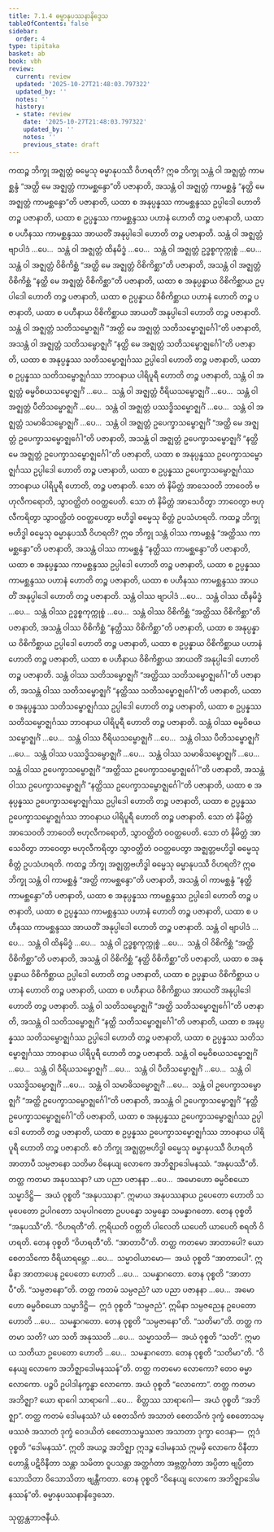 ```yaml
---
title: 7.1.4 ဓမ္မာနုပဿနာနိဒ္ဒေသ
tableOfContents: false
sidebar:
  order: 4
type: tipitaka
basket: ab
book: vbh
review:
  current: review
  updated: '2025-10-27T21:48:03.797322'
  updated_by: ''
  notes: ''
  history:
  - state: review
    date: '2025-10-27T21:48:03.797322'
    updated_by: ''
    notes: ''
    previous_state: draft
---
```



<ReviewStatus review={frontmatter.review} showDetails={true} />

<HypothesisAnnotation frontmatter={frontmatter} />

<DynamicBreadcrumb />

<Division number="367" book="vbh" e="ch" v="30" p="206">

<Paragraph number="1356" book="vbh">
ကထဉ္စ ဘိက္ခု အဇ္ဈတ္တံ ဓမ္မေသု ဓမ္မာနုပဿီ ဝိဟရတိ? ဣဓ ဘိက္ခု သန္တံ ဝါ အဇ္ဈတ္တံ ကာမစ္ဆန္ဒံ “အတ္ထိ မေ အဇ္ဈတ္တံ ကာမစ္ဆန္ဒော”တိ ပဇာနာတိ, အသန္တံ ဝါ အဇ္ဈတ္တံ ကာမစ္ဆန္ဒံ “နတ္ထိ မေ အဇ္ဈတ္တံ ကာမစ္ဆန္ဒော”တိ ပဇာနာတိ, ယထာ စ အနုပ္ပန္နဿ ကာမစ္ဆန္ဒဿ ဥပ္ပါဒေါ ဟောတိ တဉ္စ ပဇာနာတိ, ယထာ စ ဥပ္ပန္နဿ ကာမစ္ဆန္ဒဿ ပဟာနံ ဟောတိ တဉ္စ ပဇာနာတိ, ယထာ စ ပဟီနဿ ကာမစ္ဆန္ဒဿ အာယတိံ အနုပ္ပါဒေါ ဟောတိ တဉ္စ ပဇာနာတိ. သန္တံ ဝါ အဇ္ဈတ္တံ ဗျာပါဒံ …ပေ…  သန္တံ ဝါ အဇ္ဈတ္တံ ထိနမိဒ္ဓံ …ပေ…  သန္တံ ဝါ အဇ္ဈတ္တံ ဥဒ္ဓစ္စကုက္ကုစ္စံ …ပေ…  သန္တံ ဝါ အဇ္ဈတ္တံ ဝိစိကိစ္ဆံ “အတ္ထိ မေ အဇ္ဈတ္တံ ဝိစိကိစ္ဆာ”တိ ပဇာနာတိ, အသန္တံ ဝါ အဇ္ဈတ္တံ ဝိစိကိစ္ဆံ “နတ္ထိ မေ အဇ္ဈတ္တံ ဝိစိကိစ္ဆာ”တိ ပဇာနာတိ, ယထာ စ အနုပ္ပန္နာယ ဝိစိကိစ္ဆာယ ဥပ္ပါဒေါ ဟောတိ တဉ္စ ပဇာနာတိ, ယထာ စ ဥပ္ပန္နာယ ဝိစိကိစ္ဆာယ ပဟာနံ ဟောတိ တဉ္စ ပဇာနာတိ, ယထာ စ ပဟီနာယ ဝိစိကိစ္ဆာယ အာယတိံ အနုပ္ပါဒေါ ဟောတိ တဉ္စ ပဇာနာတိ.
</Paragraph>

<Paragraph number="1357" book="vbh">
သန္တံ ဝါ အဇ္ဈတ္တံ သတိသမ္ဗောဇ္ဈင်္ဂံ “အတ္ထိ မေ အဇ္ဈတ္တံ သတိသမ္ဗောဇ္ဈင်္ဂေါ”တိ ပဇာနာတိ, အသန္တံ ဝါ အဇ္ဈတ္တံ သတိသမ္ဗောဇ္ဈင်္ဂံ “နတ္ထိ မေ အဇ္ဈတ္တံ သတိသမ္ဗောဇ္ဈင်္ဂေါ”တိ ပဇာနာတိ, ယထာ စ အနုပ္ပန္နဿ သတိသမ္ဗောဇ္ဈင်္ဂဿ ဥပ္ပါဒေါ ဟောတိ တဉ္စ ပဇာနာတိ, ယထာ စ ဥပ္ပန္နဿ သတိသမ္ဗောဇ္ဈင်္ဂဿ ဘာဝနာယ ပါရိပူရီ ဟောတိ တဉ္စ ပဇာနာတိ, သန္တံ ဝါ အဇ္ဈတ္တံ ဓမ္မဝိစယသမ္ဗောဇ္ဈင်္ဂံ …ပေ…  သန္တံ ဝါ အဇ္ဈတ္တံ ဝီရိယသမ္ဗောဇ္ဈင်္ဂံ …ပေ…  သန္တံ ဝါ အဇ္ဈတ္တံ ပီတိသမ္ဗောဇ္ဈင်္ဂံ …ပေ…  သန္တံ ဝါ အဇ္ဈတ္တံ ပဿဒ္ဓိသမ္ဗောဇ္ဈင်္ဂံ …ပေ…  သန္တံ ဝါ အဇ္ဈတ္တံ သမာဓိသမ္ဗောဇ္ဈင်္ဂံ …ပေ…  သန္တံ ဝါ အဇ္ဈတ္တံ ဥပေက္ခာသမ္ဗောဇ္ဈင်္ဂံ “အတ္ထိ မေ အဇ္ဈတ္တံ ဥပေက္ခာသမ္ဗောဇ္ဈင်္ဂေါ”တိ ပဇာနာတိ, အသန္တံ ဝါ အဇ္ဈတ္တံ ဥပေက္ခာသမ္ဗောဇ္ဈင်္ဂံ “နတ္ထိ မေ အဇ္ဈတ္တံ ဥပေက္ခာသမ္ဗောဇ္ဈင်္ဂေါ”တိ ပဇာနာတိ, ယထာ စ အနုပ္ပန္နဿ ဥပေက္ခာသမ္ဗောဇ္ဈင်္ဂဿ ဥပ္ပါဒေါ ဟောတိ တဉ္စ ပဇာနာတိ, ယထာ စ ဥပ္ပန္နဿ ဥပေက္ခာသမ္ဗောဇ္ဈင်္ဂဿ ဘာဝနာယ ပါရိပူရီ ဟောတိ, တဉ္စ ပဇာနာတိ. သော တံ နိမိတ္တံ အာသေဝတိ ဘာဝေတိ ဗဟုလီကရောတိ, သွာဝတ္ထိတံ ဝဝတ္ထပေတိ. သော တံ နိမိတ္တံ အာသေဝိတွာ ဘာဝေတွာ ဗဟုလီကရိတွာ သွာဝတ္ထိတံ ဝဝတ္ထပေတွာ ဗဟိဒ္ဓါ ဓမ္မေသု စိတ္တံ ဥပသံဟရတိ.
</Paragraph>

<Paragraph number="1358" book="vbh">
ကထဉ္စ ဘိက္ခု ဗဟိဒ္ဓါ ဓမ္မေသု ဓမ္မာနုပဿီ ဝိဟရတိ? ဣဓ ဘိက္ခု သန္တံ ဝါဿ ကာမစ္ဆန္ဒံ “အတ္ထိဿ ကာမစ္ဆန္ဒော”တိ ပဇာနာတိ, အသန္တံ ဝါဿ ကာမစ္ဆန္ဒံ “နတ္ထိဿ ကာမစ္ဆန္ဒော”တိ ပဇာနာတိ, ယထာ စ အနုပ္ပန္နဿ ကာမစ္ဆန္ဒဿ ဥပ္ပါဒေါ ဟောတိ တဉ္စ ပဇာနာတိ, ယထာ စ ဥပ္ပန္နဿ ကာမစ္ဆန္ဒဿ ပဟာနံ ဟောတိ တဉ္စ ပဇာနာတိ, ယထာ စ ပဟီနဿ ကာမစ္ဆန္ဒဿ အာယတိံ အနုပ္ပါဒေါ ဟောတိ တဉ္စ ပဇာနာတိ. သန္တံ ဝါဿ ဗျာပါဒံ …ပေ…  သန္တံ ဝါဿ ထိနမိဒ္ဓံ …ပေ…  သန္တံ ဝါဿ ဥဒ္ဓစ္စကုက္ကုစ္စံ …ပေ…  သန္တံ ဝါဿ ဝိစိကိစ္ဆံ “အတ္ထိဿ ဝိစိကိစ္ဆာ”တိ ပဇာနာတိ, အသန္တံ ဝါဿ ဝိစိကိစ္ဆံ “နတ္ထိဿ ဝိစိကိစ္ဆာ”တိ ပဇာနာတိ, ယထာ စ အနုပ္ပန္နာယ ဝိစိကိစ္ဆာယ ဥပ္ပါဒေါ ဟောတိ တဉ္စ ပဇာနာတိ, ယထာ စ ဥပ္ပန္နာယ ဝိစိကိစ္ဆာယ ပဟာနံ ဟောတိ တဉ္စ ပဇာနာတိ, ယထာ စ ပဟီနာယ ဝိစိကိစ္ဆာယ အာယတိံ အနုပ္ပါဒေါ ဟောတိ တဉ္စ ပဇာနာတိ.
</Paragraph>

<Paragraph number="1359" book="vbh">
သန္တံ ဝါဿ သတိသမ္ဗောဇ္ဈင်္ဂံ “အတ္ထိဿ သတိသမ္ဗောဇ္ဈင်္ဂေါ”တိ ပဇာနာတိ, အသန္တံ ဝါဿ သတိသမ္ဗောဇ္ဈင်္ဂံ “နတ္ထိဿ သတိသမ္ဗောဇ္ဈင်္ဂေါ”တိ ပဇာနာတိ, ယထာ စ အနုပ္ပန္နဿ သတိသမ္ဗောဇ္ဈင်္ဂဿ ဥပ္ပါဒေါ ဟောတိ တဉ္စ ပဇာနာတိ, ယထာ စ ဥပ္ပန္နဿ သတိသမ္ဗောဇ္ဈင်္ဂဿ ဘာဝနာယ ပါရိပူရီ ဟောတိ တဉ္စ ပဇာနာတိ. သန္တံ ဝါဿ ဓမ္မဝိစယသမ္ဗောဇ္ဈင်္ဂံ …ပေ…  သန္တံ ဝါဿ ဝီရိယသမ္ဗောဇ္ဈင်္ဂံ …ပေ…  သန္တံ ဝါဿ ပီတိသမ္ဗောဇ္ဈင်္ဂံ …ပေ…  သန္တံ ဝါဿ ပဿဒ္ဓိသမ္ဗောဇ္ဈင်္ဂံ …ပေ…  သန္တံ ဝါဿ သမာဓိသမ္ဗောဇ္ဈင်္ဂံ …ပေ…  သန္တံ ဝါဿ ဥပေက္ခာသမ္ဗောဇ္ဈင်္ဂံ “အတ္ထိဿ ဥပေက္ခာသမ္ဗောဇ္ဈင်္ဂေါ”တိ ပဇာနာတိ, အသန္တံ ဝါဿ ဥပေက္ခာသမ္ဗောဇ္ဈင်္ဂံ “နတ္ထိဿ ဥပေက္ခာသမ္ဗောဇ္ဈင်္ဂေါ”တိ ပဇာနာတိ, ယထာ စ အနုပ္ပန္နဿ ဥပေက္ခာသမ္ဗောဇ္ဈင်္ဂဿ ဥပ္ပါဒေါ ဟောတိ တဉ္စ ပဇာနာတိ, ယထာ စ ဥပ္ပန္နဿ ဥပေက္ခာသမ္ဗောဇ္ဈင်္ဂဿ ဘာဝနာယ ပါရိပူရီ ဟောတိ တဉ္စ ပဇာနာတိ. သော တံ နိမိတ္တံ အာသေဝတိ ဘာဝေတိ ဗဟုလီကရောတိ, သွာဝတ္ထိတံ ဝဝတ္ထပေတိ. သော တံ နိမိတ္တံ အာသေဝိတွာ ဘာဝေတွာ ဗဟုလီကရိတွာ သွာဝတ္ထိတံ ဝဝတ္ထပေတွာ အဇ္ဈတ္တဗဟိဒ္ဓါ ဓမ္မေသု စိတ္တံ ဥပသံဟရတိ.
</Paragraph>

<Paragraph number="1360" book="vbh">
ကထဉ္စ ဘိက္ခု အဇ္ဈတ္တဗဟိဒ္ဓါ ဓမ္မေသု ဓမ္မာနုပဿီ ဝိဟရတိ? ဣဓ ဘိက္ခု သန္တံ ဝါ ကာမစ္ဆန္ဒံ “အတ္ထိ ကာမစ္ဆန္ဒော”တိ ပဇာနာတိ, အသန္တံ ဝါ ကာမစ္ဆန္ဒံ “နတ္ထိ ကာမစ္ဆန္ဒော”တိ ပဇာနာတိ, ယထာ စ အနုပ္ပန္နဿ ကာမစ္ဆန္ဒဿ ဥပ္ပါဒေါ ဟောတိ တဉ္စ ပဇာနာတိ, ယထာ စ ဥပ္ပန္နဿ ကာမစ္ဆန္ဒဿ ပဟာနံ ဟောတိ တဉ္စ ပဇာနာတိ, ယထာ စ ပဟီနဿ ကာမစ္ဆန္ဒဿ အာယတိံ အနုပ္ပါဒေါ ဟောတိ တဉ္စ ပဇာနာတိ. သန္တံ ဝါ ဗျာပါဒံ …ပေ…  သန္တံ ဝါ ထိနမိဒ္ဓံ …ပေ…  သန္တံ ဝါ ဥဒ္ဓစ္စကုက္ကုစ္စံ …ပေ…  သန္တံ ဝါ ဝိစိကိစ္ဆံ “အတ္ထိ ဝိစိကိစ္ဆာ”တိ ပဇာနာတိ, အသန္တံ ဝါ ဝိစိကိစ္ဆံ “နတ္ထိ ဝိစိကိစ္ဆာ”တိ ပဇာနာတိ, ယထာ စ အနုပ္ပန္နာယ ဝိစိကိစ္ဆာယ ဥပ္ပါဒေါ ဟောတိ တဉ္စ ပဇာနာတိ, ယထာ စ ဥပ္ပန္နာယ ဝိစိကိစ္ဆာယ ပဟာနံ ဟောတိ တဉ္စ ပဇာနာတိ, ယထာ စ ပဟီနာယ ဝိစိကိစ္ဆာယ အာယတိံ အနုပ္ပါဒေါ ဟောတိ တဉ္စ ပဇာနာတိ.
</Paragraph>

<Paragraph number="1361" book="vbh">
သန္တံ ဝါ သတိသမ္ဗောဇ္ဈင်္ဂံ “အတ္ထိ သတိသမ္ဗောဇ္ဈင်္ဂေါ”တိ ပဇာနာတိ, အသန္တံ ဝါ သတိသမ္ဗောဇ္ဈင်္ဂံ “နတ္ထိ သတိသမ္ဗောဇ္ဈင်္ဂေါ”တိ ပဇာနာတိ, ယထာ စ အနုပ္ပန္နဿ သတိသမ္ဗောဇ္ဈင်္ဂဿ ဥပ္ပါဒေါ ဟောတိ တဉ္စ ပဇာနာတိ, ယထာ စ ဥပ္ပန္နဿ သတိသမ္ဗောဇ္ဈင်္ဂဿ ဘာဝနာယ ပါရိပူရီ ဟောတိ တဉ္စ ပဇာနာတိ. သန္တံ ဝါ ဓမ္မဝိစယသမ္ဗောဇ္ဈင်္ဂံ …ပေ…  သန္တံ ဝါ ဝီရိယသမ္ဗောဇ္ဈင်္ဂံ …ပေ…  သန္တံ ဝါ ပီတိသမ္ဗောဇ္ဈင်္ဂံ …ပေ…  သန္တံ ဝါ ပဿဒ္ဓိသမ္ဗောဇ္ဈင်္ဂံ …ပေ…  သန္တံ ဝါ သမာဓိသမ္ဗောဇ္ဈင်္ဂံ …ပေ…  သန္တံ ဝါ ဥပေက္ခာသမ္ဗောဇ္ဈင်္ဂံ “အတ္ထိ ဥပေက္ခာသမ္ဗောဇ္ဈင်္ဂေါ”တိ ပဇာနာတိ, အသန္တံ ဝါ ဥပေက္ခာသမ္ဗောဇ္ဈင်္ဂံ “နတ္ထိ ဥပေက္ခာသမ္ဗောဇ္ဈင်္ဂေါ”တိ ပဇာနာတိ, ယထာ စ အနုပ္ပန္နဿ ဥပေက္ခာသမ္ဗောဇ္ဈင်္ဂဿ ဥပ္ပါဒေါ ဟောတိ တဉ္စ ပဇာနာတိ, ယထာ စ ဥပ္ပန္နဿ ဥပေက္ခာသမ္ဗောဇ္ဈင်္ဂဿ ဘာဝနာယ ပါရိပူရီ ဟောတိ တဉ္စ ပဇာနာတိ. ဧဝံ ဘိက္ခု အဇ္ဈတ္တဗဟိဒ္ဓါ ဓမ္မေသု ဓမ္မာနုပဿီ ဝိဟရတိ အာတာပီ သမ္ပဇာနော သတိမာ ဝိနေယျ လောကေ အဘိဇ္ဈာဒေါမနဿံ.
</Paragraph>

</Division>
<Division number="368" book="vbh" e="ch" v="30" p="209">

<Paragraph number="1362" book="vbh">
“အနုပဿီ”တိ. တတ္ထ ကတမာ အနုပဿနာ? ယာ ပညာ ပဇာနနာ …ပေ…  အမောဟော ဓမ္မဝိစယော သမ္မာဒိဋ္ဌိ—  အယံ ဝုစ္စတိ “အနုပဿနာ”. ဣမာယ အနုပဿနာယ ဥပေတော ဟောတိ သမုပေတော ဥပါဂတော သမုပါဂတော ဥပပန္နော သမ္ပန္နော သမန္နာဂတော. တေန ဝုစ္စတိ “အနုပဿီ”တိ.
</Paragraph>

</Division>
<Division number="369" book="vbh" e="ch" v="30" p="209">

<Paragraph number="1363" book="vbh">
“ဝိဟရတီ”တိ. ဣရိယတိ ဝတ္တတိ ပါလေတိ ယပေတိ ယာပေတိ စရတိ ဝိဟရတိ. တေန ဝုစ္စတိ “ဝိဟရတီ”တိ.
</Paragraph>

</Division>
<Division number="370" book="vbh" e="ch" v="30" p="209">

<Paragraph number="1364" book="vbh">
“အာတာပီ”တိ. တတ္ထ ကတမော အာတာပေါ? ယော စေတသိကော ဝီရိယာရမ္ဘော …ပေ…  သမ္မာဝါယာမော—  အယံ ဝုစ္စတိ “အာတာပေါ”. ဣမိနာ အာတာပေန ဥပေတော ဟောတိ …ပေ…  သမန္နာဂတော. တေန ဝုစ္စတိ “အာတာပီ”တိ.
</Paragraph>

</Division>
<Division number="371" book="vbh" e="ch" v="30" p="209">

<Paragraph number="1365" book="vbh">
“သမ္ပဇာနော”တိ. တတ္ထ ကတမံ သမ္ပဇညံ? ယာ ပညာ ပဇာနနာ …ပေ…  အမောဟော ဓမ္မဝိစယော သမ္မာဒိဋ္ဌိ—  ဣဒံ ဝုစ္စတိ “သမ္ပဇညံ”. ဣမိနာ သမ္ပဇညေန ဥပေတော ဟောတိ …ပေ…  သမန္နာဂတော. တေန ဝုစ္စတိ “သမ္ပဇာနော”တိ.
</Paragraph>

</Division>
<Division number="372" book="vbh" e="ch" v="30" p="210">

<Paragraph number="1366" book="vbh">
“သတိမာ”တိ. တတ္ထ ကတမာ သတိ? ယာ သတိ အနုဿတိ …ပေ…  သမ္မာသတိ—  အယံ ဝုစ္စတိ “သတိ”. ဣမာယ သတိယာ ဥပေတော ဟောတိ …ပေ…  သမန္နာဂတော. တေန ဝုစ္စတိ “သတိမာ”တိ.
</Paragraph>

</Division>
<Division number="373" book="vbh" e="ch" v="30" p="210">

<Paragraph number="1367" book="vbh">
“ဝိနေယျ လောကေ အဘိဇ္ဈာဒေါမနဿန်”တိ. တတ္ထ ကတမော လောကော? တေဝ ဓမ္မာ လောကော. ပဉ္စပိ ဥပါဒါနက္ခန္ဓာ လောကော. အယံ ဝုစ္စတိ “လောကော”. တတ္ထ ကတမာ အဘိဇ္ဈာ? ယော ရာဂေါ သာရာဂေါ …ပေ…  စိတ္တဿ သာရာဂေါ—  အယံ ဝုစ္စတိ “အဘိဇ္ဈာ”. တတ္ထ ကတမံ ဒေါမနဿံ? ယံ စေတသိကံ အသာတံ စေတသိကံ ဒုက္ခံ စေတောသမ္ဖဿဇံ အသာတံ ဒုက္ခံ ဝေဒယိတံ စေတောသမ္ဖဿဇာ အသာတာ ဒုက္ခာ ဝေဒနာ—  ဣဒံ ဝုစ္စတိ “ဒေါမနဿံ”. ဣတိ အယဉ္စ အဘိဇ္ဈာ ဣဒဉ္စ ဒေါမနဿံ ဣမမှိ လောကေ ဝိနီတာ ဟောန္တိ ပဋိဝိနီတာ သန္တာ သမိတာ ဝူပသန္တာ အတ္ထင်္ဂတာ အဗ္ဘတ္ထင်္ဂတာ အပ္ပိတာ ဗျပ္ပိတာ သောသိတာ ဝိသောသိတာ ဗျန္တီကတာ. တေန ဝုစ္စတိ “ဝိနေယျ လောကေ အဘိဇ္ဈာဒေါမနဿန်”တိ.

</Paragraph>
</Division>

<Paragraph number="1368" type="center" book="vbh">
ဓမ္မာနုပဿနာနိဒ္ဒေသော.

  
သုတ္တန္တဘာဇနီယံ.
</Paragraph>